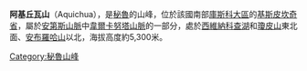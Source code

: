 {{Coord|13|40|32|S|70|59|0|W|display=title}}

'''阿基丘瓦山'''（Aquichua），是[[秘魯|秘魯]]的山峰，位於該國南部[[庫斯科大區|庫斯科大區]]的[[基斯皮坎奇省|基斯皮坎奇省]]，屬於[[安第斯山脈|安第斯山脈]]中[[韋爾卡努塔山脈|韋爾卡努塔山脈]]的一部分，處於[[西維納科查湖|西維納科查湖]]和[[瓊皮山|瓊皮山]]東北面、[[安布羅哈山|安布羅哈山]]以北，海拔高度約5,300米。

{{Peru-geo-stub}}
[[Category:秘魯山峰|Category:秘魯山峰]]